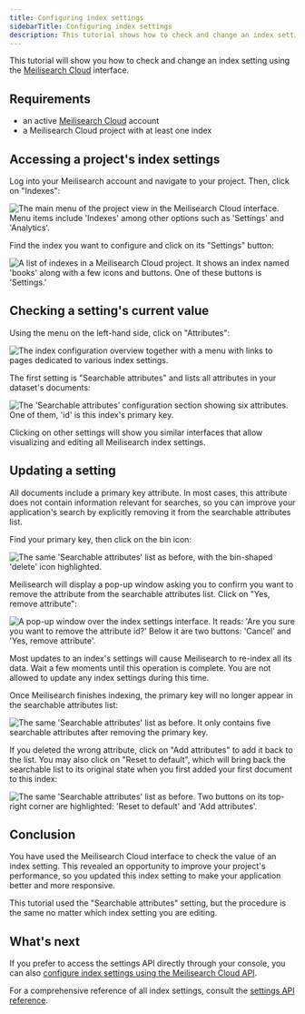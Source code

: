 ```yaml
---
title: Configuring index settings
sidebarTitle: Configuring index settings
description: This tutorial shows how to check and change an index setting using the Meilisearch Cloud interface.
---
```


This tutorial will show you how to check and change an index setting using the [Meilisearch Cloud](https://cloud.meilisearch.com/projects/) interface.

## Requirements

- an active [Meilisearch Cloud](https://cloud.meilisearch.com/projects/) account
- a Meilisearch Cloud project with at least one index

## Accessing a project's index settings

Log into your Meilisearch account and navigate to your project. Then, click on "Indexes":

<Frame>
  <img src="/assets/images/cloud-index-settings/01-indexes-tab.png" alt="The main menu of the project view in the Meilisearch Cloud interface. Menu items include 'Indexes' among other options such as 'Settings' and 'Analytics'." />
</Frame>

Find the index you want to configure and click on its "Settings" button:

<Frame>
  <img src="/assets/images/cloud-index-settings/02-index-settings.png" alt="A list of indexes in a Meilisearch Cloud project. It shows an index named 'books' along with a few icons and buttons. One of these buttons is 'Settings.'" />
</Frame>

## Checking a setting's current value

Using the menu on the left-hand side, click on "Attributes":

<Frame>
  <img src="/assets/images/cloud-index-settings/03-general-settings.png" alt="The index configuration overview together with a menu with links to pages dedicated to various index settings." />
</Frame>

The first setting is "Searchable attributes" and lists all attributes in your dataset's documents:

<Frame>
  <img src="/assets/images/cloud-index-settings/04-searchable-attributes-default.png" alt="The 'Searchable attributes' configuration section showing six attributes. One of them, 'id' is this index's primary key." />
</Frame>

Clicking on other settings will show you similar interfaces that allow visualizing and editing all Meilisearch index settings.

## Updating a setting

All documents include a primary key attribute. In most cases, this attribute does not contain information relevant for searches, so you can improve your application's search by explicitly removing it from the searchable attributes list.

Find your primary key, then click on the bin icon:

<Frame>
  <img src="/assets/images/cloud-index-settings/05-searchable-attributes-delete.png" alt="The same 'Searchable attributes' list as before, with the bin-shaped 'delete' icon highlighted." />
</Frame>

Meilisearch will display a pop-up window asking you to confirm you want to remove the attribute from the searchable attributes list. Click on "Yes, remove attribute":

<Frame>
  <img src="/assets/images/cloud-index-settings/06-searchable-attributes-confirm-deletion.png" alt="A pop-up window over the index settings interface. It reads: 'Are you sure you want to remove the attribute id?' Below it are two buttons: 'Cancel' and 'Yes, remove attribute'." />
</Frame>

Most updates to an index's settings will cause Meilisearch to re-index all its data. Wait a few moments until this operation is complete. You are not allowed to update any index settings during this time.

Once Meilisearch finishes indexing, the primary key will no longer appear in the searchable attributes list:

<Frame>
  <img src="/assets/images/cloud-index-settings/07-searchable-attributes-attribute-deleted.png" alt="The same 'Searchable attributes' list as before. It only contains five searchable attributes after removing the primary key." />
</Frame>

If you deleted the wrong attribute, click on "Add attributes" to add it back to the list. You may also click on "Reset to default", which will bring back the searchable list to its original state when you first added your first document to this index:

<Frame>
  <img src="/assets/images/cloud-index-settings/08-searchable-attributes-reset.png" alt="The same 'Searchable attributes' list as before. Two buttons on its top-right corner are highlighted: 'Reset to default' and 'Add attributes'." />
</Frame>

## Conclusion

You have used the Meilisearch Cloud interface to check the value of an index setting. This revealed an opportunity to improve your project's performance, so you updated this index setting to make your application better and more responsive.

This tutorial used the "Searchable attributes" setting, but the procedure is the same no matter which index setting you are editing.

## What's next

If you prefer to access the settings API directly through your console, you can also [configure index settings using the Meilisearch Cloud API](/learn/configuration/configuring_index_settings_api).

For a comprehensive reference of all index settings, consult the [settings API reference](/reference/api/settings).
